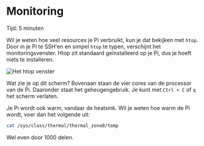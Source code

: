 
# Monitoring

<Callout emoji="&#x2139;">
	Tijd: 5 minuten
</Callout>

Wil je weten hoe veel resources je Pi verbruikt, kun je dat bekijken met `htop`. Door in je Pi te SSH'en en simpel `htop` te typen, verschijnt het monitoringsvenster. Htop zit standaard geïnstalleerd op je Pi, dus je hoeft niets te installeren.

![Het htop venster](/htop.png)

Wat zie je op dit scherm? Bovenaan staan de vier cores van de processor van de Pi. Daaronder staat het geheugengebruik. Je kunt met `Ctrl + C` of `q` het scherm verlaten.

Je Pi wordt ook warm, vandaar de heatsink. Wil je weten hoe warm de Pi wordt, voer dan het volgende uit:

```bash
cat /sys/class/thermal/thermal_zone0/temp
```

Wel even door 1000 delen.